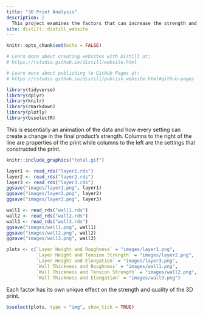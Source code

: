 ```yaml
---
title: "3D Print Analysis"
description: |
  This project examines the factors that can increase the strength and quality of a 3D print.
site: distill::distill_website
---
```


```r
knitr::opts_chunk$set(echo = FALSE)

# Learn more about creating websites with Distill at:
# https://rstudio.github.io/distill/website.html

# Learn more about publishing to GitHub Pages at:
# https://rstudio.github.io/distill/publish_website.html#github-pages

library(tidyverse)
library(dplyr)
library(knitr)
library(rmarkdown)
library(plotly)
library(bsselectR)
```

This is essentially an animation of the data and how every setting can create a change in the final product's strength.
Columns to the right of the line are properties of the print while columns to the left are the settings that constructed the print.

```r
knitr::include_graphics("total.gif")
```

```r
layer1 <- read_rds("layer1.rds")
layer2 <- read_rds("layer2.rds")
layer3 <- read_rds("layer3.rds")
ggsave("images/layer1.png", layer1)
ggsave("images/layer2.png", layer2)
ggsave("images/layer3.png", layer3)

wall1 <- read_rds("wall1.rds")
wall2 <- read_rds("wall2.rds")
wall3 <- read_rds("wall3.rds")
ggsave("images/wall1.png", wall1)
ggsave("images/wall2.png", wall2)
ggsave("images/wall3.png", wall3)

plots <- c(`Layer Height and Roughness` = "images/layer1.png",
           `Layer Height and Tension Strength` = "images/layer2.png",
           `Layer Height and Elongation` = "images/layer3.png",
           `Wall Thickness and Roughness` = "images/wall1.png",
           `Wall Thickness and Tension Strength` = "images/wall2.png",
           `Wall Thickness and Elongation` = "images/wall3.png")
```

Each factor has its own unique effect on the strength and quality of the 3D print.

```r
bsselect(plots, type = "img", show_tick = TRUE)
```

